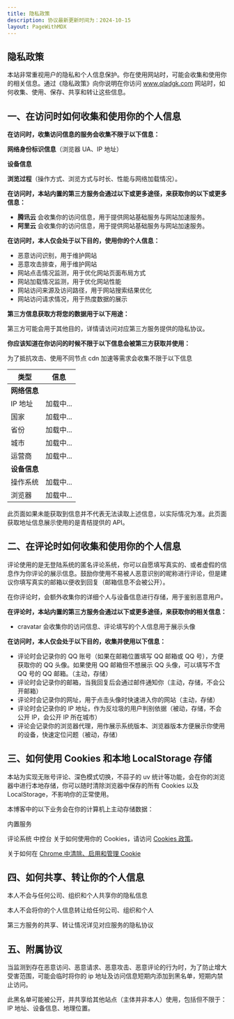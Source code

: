 ```yaml
---
title: 隐私政策
description: 协议最新更新时间为：2024-10-15
layout: PageWithMDX
---
```


## 隐私政策

本站非常重视用户的隐私和个人信息保护。你在使用网站时，可能会收集和使用你的相关信息。通过《隐私政策》向你说明在你访问 www.qladgk.com 网站时，如何收集、使用、保存、共享和转让这些信息。

## 一、在访问时如何收集和使用你的个人信息

**在访问时，收集访问信息的服务会收集不限于以下信息：**

**网络身份标识信息**（浏览器 UA、IP 地址）

**设备信息**

**浏览过程**（操作方式、浏览方式与时长、性能与网络加载情况）。

**在访问时，本站内置的第三方服务会通过以下或更多途径，来获取你的以下或更多信息：**

- **腾讯云** 会收集你的访问信息，用于提供网站基础服务与网站加速服务。
- **阿里云** 会收集你的访问信息，用于提供网站基础服务与网站加速服务。

**在访问时，本人仅会处于以下目的，使用你的个人信息：**

- 恶意访问识别，用于维护网站
- 恶意攻击排查，用于维护网站
- 网站点击情况监测，用于优化网站页面布局方式
- 网站加载情况监测，用于优化网站性能
- 网站访问来源及访问路径，用于网站搜索结果优化
- 网站访问请求情况，用于热度数据的展示

**第三方信息获取方将您的数据用于以下用途：**

第三方可能会用于其他目的，详情请访问对应第三方服务提供的隐私协议。

**你应该知道在你访问的时候不限于以下信息会被第三方获取并使用：**

为了抵抗攻击、使用不同节点 cdn 加速等需求会收集不限于以下信息


| 类型         | 信息                                         |
| ------------ | -------------------------------------------- |
| **网络信息** |                                              |
| IP 地址      | <span id="userAgentIp">加载中...</span>      |
| 国家         | <span id="userAgentCountry">加载中...</span> |
| 省份         | <span id="userAgentRegion">加载中...</span>  |
| 城市         | <span id="userAgentCity">加载中...</span>    |
| 运营商       | <span id="userAgentIsp">加载中...</span>     |
| **设备信息** |                                              |
| 操作系统     | <span id="userAgentOs">加载中...</span>      |
| 浏览器       | <span id="userAgentBrowser">加载中...</span> |

<ScriptLoader />

此页面如果未能获取到信息并不代表无法读取上述信息，以实际情况为准。此页面获取地址信息展示使用的是青桔提供的 API。

## 二、在评论时如何收集和使用你的个人信息

评论使用的是无登陆系统的匿名评论系统，你可以自愿填写真实的、或者虚假的信息作为你评论的展示信息。鼓励你使用不易被人恶意识别的昵称进行评论，但是建议你填写真实的邮箱以便收到回复（邮箱信息不会被公开）。

在你评论时，会额外收集你的详细个人与设备信息进行存储，用于鉴别恶意用户。

**在评论时，本站内置的第三方服务会通过以下或更多途径，来获取你的相关信息：**

- cravatar 会收集你的访问信息、评论填写的个人信息用于展示头像

**在访问时，本人仅会处于以下目的，收集并使用以下信息：**

- 评论时会记录你的 QQ 账号（如果在邮箱位置填写 QQ 邮箱或 QQ 号），方便获取你的 QQ 头像。如果使用 QQ 邮箱但不想展示 QQ 头像，可以填写不含 QQ 号的 QQ 邮箱。（主动，存储）
- 评论时会记录你的邮箱，当我回复后会通过邮件通知你（主动，存储，不会公开邮箱）
- 评论时会记录你的网址，用于点击头像时快速进入你的网站（主动，存储）
- 评论时会记录你的 IP 地址，作为反垃圾的用户判别依据（被动，存储，不会公开 IP，会公开 IP 所在城市）
- 评论会记录你的浏览器代理，用作展示系统版本、浏览器版本方便展示你使用的设备，快速定位问题（被动，存储）

## 三、如何使用 Cookies 和本地 LocalStorage 存储

本站为实现无账号评论、深色模式切换，不蒜子的 uv 统计等功能，会在你的浏览器中进行本地存储，你可以随时清除浏览器中保存的所有 Cookies 以及 LocalStorage，不影响你的正常使用。

本博客中的以下业务会在你的计算机上主动存储数据：

内置服务

评论系统
中控台
关于如何使用你的 Cookies，请访问 [Cookies 政策](/cookies)。

关于如何在 [Chrome 中清除、启用和管理 Cookie](https://support.google.com/chrome/answer/95647?co=GENIE.Platform=Desktop&hl=zh-Hans)

## 四、如何共享、转让你的个人信息

本人不会与任何公司、组织和个人共享你的隐私信息

本人不会将你的个人信息转让给任何公司、组织和个人

第三方服务的共享、转让情况详见对应服务的隐私协议

## 五、附属协议

当监测到存在恶意访问、恶意请求、恶意攻击、恶意评论的行为时，为了防止增大受害范围，可能会临时将你的 ip 地址及访问信息短期内添加到黑名单，短期内禁止访问。

此黑名单可能被公开，并共享给其他站点（主体并非本人）使用，包括但不限于：IP 地址、设备信息、地理位置。
